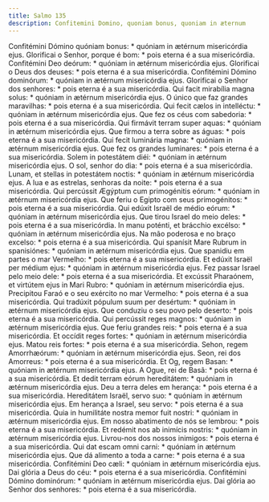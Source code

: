 ```yaml
---
title: Salmo 135
description: Confitemini Domino, quoniam bonus, quoniam in æternum
---
```


<div class="grid grid-cols-2 gap-5">
  <span class="text-justify">
    Confitémini Dómino quóniam bonus: * quóniam in ætérnum misericórdia ejus.
  </span>
  <span class="text-justify">
    Glorificai o Senhor, porque é bom: * pois eterna é a sua misericórdia.
  </span>
  <span class="text-justify">
    Confitémini Deo deórum: * quóniam in ætérnum misericórdia ejus.
  </span>
  <span class="text-justify">
    Glorificai o Deus dos deuses: * pois eterna é a sua misericórdia.
  </span>
  <span class="text-justify">
    Confitémini Dómino dominórum: * quóniam in ætérnum misericórdia ejus.
  </span>
  <span class="text-justify">
    Glorificai o Senhor dos senhores: * pois eterna é a sua misericórdia.
  </span>
  <span class="text-justify">
    Qui facit mirabília magna solus: * quóniam in ætérnum misericórdia ejus.
  </span>
  <span class="text-justify">
    O único que faz grandes maravilhas: * pois eterna é a sua misericórdia.
  </span>
  <span class="text-justify">
    Qui fecit cælos in intelléctu: * quóniam in ætérnum misericórdia ejus.
  </span>
  <span class="text-justify">
    Que fez os céus com sabedoria: * pois eterna é a sua misericórdia.
  </span>
  <span class="text-justify">
    Qui firmávit terram super aquas: * quóniam in ætérnum misericórdia ejus.
  </span>
  <span class="text-justify">
    Que firmou a terra sobre as águas: * pois eterna é a sua misericórdia.
  </span>
  <span class="text-justify">
    Qui fecit luminária magna: * quóniam in ætérnum misericórdia ejus.
  </span>
  <span class="text-justify">
    Que fez os grandes luminares: * pois eterna é a sua misericórdia.
  </span>
  <span class="text-justify">
    Solem in potestátem diéi: * quóniam in ætérnum misericórdia ejus.
  </span>
  <span class="text-justify">
    O sol, senhor do dia: * pois eterna é a sua misericórdia.
  </span>
  <span class="text-justify">
    Lunam, et stellas in potestátem noctis: * quóniam in ætérnum misericórdia
    ejus.
  </span>
  <span class="text-justify">
    A lua e as estrelas, senhoras da noite: * pois eterna é a sua misericórdia.
  </span>
  <span class="text-justify">
    Qui percússit Ægýptum cum primogénitis eórum: * quóniam in ætérnum
    misericórdia ejus.
  </span>
  <span class="text-justify">
    Que feriu o Egipto com seus primogénitos: * pois eterna é a sua
    misericórdia.
  </span>
  <span class="text-justify">
    Qui edúxit Israël de médio eórum: * quóniam in ætérnum misericórdia ejus.
  </span>
  <span class="text-justify">
    Que tirou Israel do meio deles: * pois eterna é a sua misericórdia.
  </span>
  <span class="text-justify">
    In manu poténti, et brácchio excélso: * quóniam in ætérnum misericórdia
    ejus.
  </span>
  <span class="text-justify">
    Na mão poderosa e no braço excelso: * pois eterna é a sua misericórdia.
  </span>
  <span class="text-justify">
    Qui spanísit Mare Rubrum in spanisiónes: * quóniam in ætérnum misericórdia
    ejus.
  </span>
  <span class="text-justify">
    Que spanidiu em partes o mar Vermelho: * pois eterna é a sua misericórdia.
  </span>
  <span class="text-justify">
    Et edúxit Israël per médium ejus: * quóniam in ætérnum misericórdia ejus.
  </span>
  <span class="text-justify">
    Fez passar Israel pelo meio dele: * pois eterna é a sua misericórdia.
  </span>
  <span class="text-justify">
    Et excússit Pharaónem, et virtútem ejus in Mari Rubro: * quóniam in ætérnum
    misericórdia ejus.
  </span>
  <span class="text-justify">
    Precipitou Faraó e o seu exército no mar Vermelho: * pois eterna é a sua
    misericórdia.
  </span>
  <span class="text-justify">
    Qui tradúxit pópulum suum per desértum: * quóniam in ætérnum misericórdia
    ejus.
  </span>
  <span class="text-justify">
    Que conduziu o seu povo pelo deserto: * pois eterna é a sua misericórdia.
  </span>
  <span class="text-justify">
    Qui percússit reges magnos: * quóniam in ætérnum misericórdia ejus.
  </span>
  <span class="text-justify">
    Que feriu grandes reis: * pois eterna é a sua misericórdia.
  </span>
  <span class="text-justify">
    Et occídit reges fortes: * quóniam in ætérnum misericórdia ejus.
  </span>
  <span class="text-justify">
    Matou reis fortes: * pois eterna é a sua misericórdia.
  </span>
  <span class="text-justify">
    Sehon, regem Amorrhæórum: * quóniam in ætérnum misericórdia ejus.
  </span>
  <span class="text-justify">
    Seon, rei dos Amorreus: * pois eterna é a sua misericórdia.
  </span>
  <span class="text-justify">
    Et Og, regem Basan: * quóniam in ætérnum misericórdia ejus.
  </span>
  <span class="text-justify">
    A Ogue, rei de Basã: * pois eterna é a sua misericórdia.
  </span>
  <span class="text-justify">
    Et dedit terram eórum hereditátem: * quóniam in ætérnum misericórdia ejus.
  </span>
  <span class="text-justify">
    Deu a terra deles em herança: * pois eterna é a sua misericórdia.
  </span>
  <span class="text-justify">
    Hereditátem Israël, servo suo: * quóniam in ætérnum misericórdia ejus.
  </span>
  <span class="text-justify">
    Em herança a Israel, seu servo: * pois eterna é a sua misericórdia.
  </span>
  <span class="text-justify">
    Quia in humilitáte nostra memor fuit nostri: * quóniam in ætérnum
    misericórdia ejus.
  </span>
  <span class="text-justify">
    Em nosso abatimento de nós se lembrou: * pois eterna é a sua misericórdia.
  </span>
  <span class="text-justify">
    Et redémit nos ab inimícis nostris: * quóniam in ætérnum misericórdia ejus.
  </span>
  <span class="text-justify">
    Livrou-nos dos nossos inimigos: * pois eterna é a sua misericórdia.
  </span>
  <span class="text-justify">
    Qui dat escam omni carni: * quóniam in ætérnum misericórdia ejus.
  </span>
  <span class="text-justify">
    Que dá alimento a toda a carne: * pois eterna é a sua misericórdia.
  </span>
  <span class="text-justify">
    Confitémini Deo cæli: * quóniam in ætérnum misericórdia ejus.
  </span>
  <span class="text-justify">
    Dai glória a Deus do céu: * pois eterna é a sua misericórdia.
  </span>
  <span class="text-justify">
    Confitémini Dómino dominórum: * quóniam in ætérnum misericórdia ejus.
  </span>
  <span class="text-justify">
    Dai glória ao Senhor dos senhores: * pois eterna é a sua misericórdia.
  </span>
</div>
